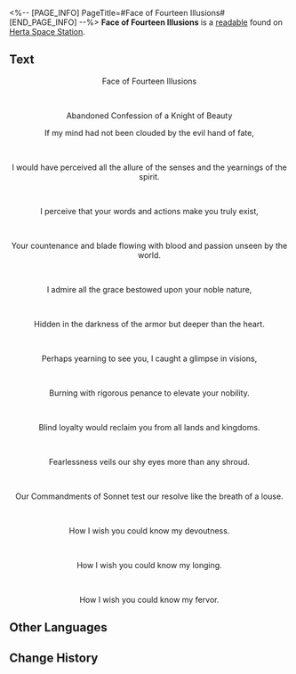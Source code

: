 <%-- [PAGE_INFO]
PageTitle=#Face of Fourteen Illusions#
[END_PAGE_INFO] --%>
{{Readable Infobox
|id           = 280
|partIds      = 190530
|title        = 
|image        = Item Journal Page.png
|world        = Herta Space Station
|parts        = 1
|author       = <!--to be added-->
|description  = A confession letter from an anonymous Knight of the Beauty.
|part1        = Face of Fourteen Illusions
|source1      = {{cx|Source missing}}
|characters   = 
|factions     = 
}}
'''Face of Fourteen Illusions''' is a [[readable]] found on [[Herta Space Station]].
<!--
==Location==
{{Map Embed|<map name>|<marker id>}}
-->
==Text==
<div align="center">Face of Fourteen Illusions</div><br /><div align="center">Abandoned Confession of a Knight of Beauty</div>

<div align="center">If my mind had not been clouded by the evil hand of fate,</div><br /><div align="center">I would have perceived all the allure of the senses and the yearnings of the spirit.</div><br /><div align="center">I perceive that your words and actions make you truly exist,</div><br /><div align="center">Your countenance and blade flowing with blood and passion unseen by the world.</div><br /><div align="center">I admire all the grace bestowed upon your noble nature,</div><br /><div align="center">Hidden in the darkness of the armor but deeper than the heart.</div><br /><div align="center">Perhaps yearning to see you, I caught a glimpse in visions,</div><br /><div align="center">Burning with rigorous penance to elevate your nobility.</div><br /><div align="center">Blind loyalty would reclaim you from all lands and kingdoms.</div><br /><div align="center">Fearlessness veils our shy eyes more than any shroud.</div><br /><div align="center">Our Commandments of Sonnet test our resolve like the breath of a louse.</div><br /><div align="center">How I wish you could know my devoutness.</div><br /><div align="center">How I wish you could know my longing.</div><br /><div align="center">How I wish you could know my fervor.</div>

<!--
==Trivia==
* 
-->
==Other Languages==
{{Other Languages
|en   = Face of Fourteen Illusions
|zhs  = 十四种幻觉的面庞
|zht  = 十四種幻覺的面龐
|ja   = 十四種類の幻覚の顔
|ko   = 14가지 환각의 얼굴
|es   = Rostro de las catorce ilusiones
|fr   = Le visage aux quatorze illusions
|ru   = Лик четырнадцати иллюзий
|th   = ใบหน้าลวงตาทั้ง 14 ชนิด
|vi   = Bộ Mặt 14 Loại Ảo Giác
|de   = Gesicht der Vierzehn Illusionen
|id   = Wajah dari 14 Ilusi
|pt   = Face das Quatorze Ilusões
}}

==Change History==
{{Change History|1.5}}